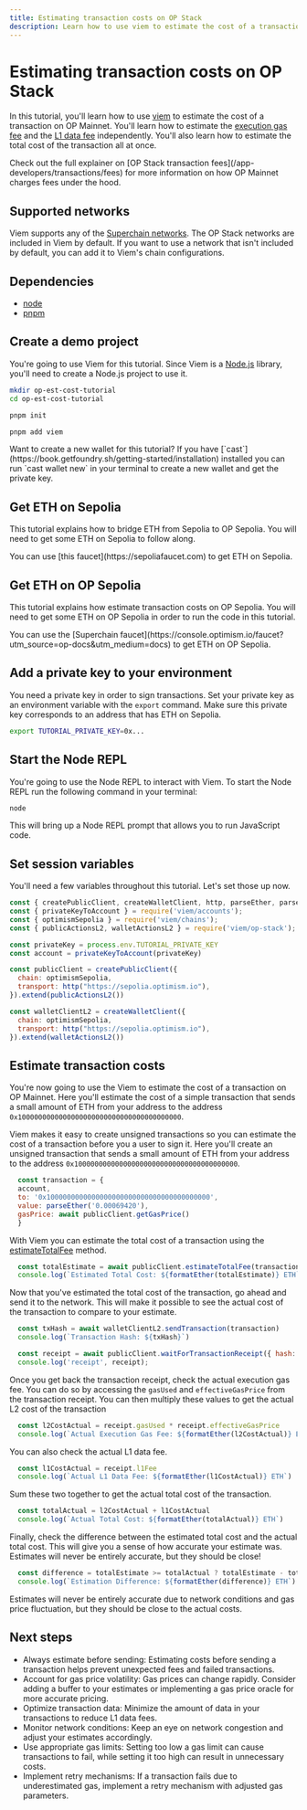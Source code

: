 ```yaml
---
title: Estimating transaction costs on OP Stack
description: Learn how to use viem to estimate the cost of a transaction on OP Stack.
---
```


# Estimating transaction costs on OP Stack

In this tutorial, you'll learn how to use [viem](https://viem.sh/op-stack/) to estimate the cost of a transaction on OP Mainnet.
You'll learn how to estimate the [execution gas fee](/app-developers/transactions/fees#execution-gas-fee) and the [L1 data fee](/app-developers/transactions/fees#l1-data-fee) independently.
You'll also learn how to estimate the total cost of the transaction all at once.

<Info>
  Check out the full explainer on [OP Stack transaction fees](/app-developers/transactions/fees) for more information on how OP Mainnet charges fees under the hood.
</Info>

## Supported networks

Viem supports any of the [Superchain networks](/superchain/networks).
The OP Stack networks are included in Viem by default.
If you want to use a network that isn't included by default, you can add it to Viem's chain configurations.

## Dependencies

*   [node](https://nodejs.org/en/)
*   [pnpm](https://pnpm.io/installation)

## Create a demo project

You're going to use Viem for this tutorial.
Since Viem is a [Node.js](https://nodejs.org/en/) library, you'll need to create a Node.js project to use it.

<Steps>
  <Step title="Make a project folder">

  ```bash
  mkdir op-est-cost-tutorial
  cd op-est-cost-tutorial
  ```

  </Step>
  <Step title="Initialize the project">

  ```bash
  pnpm init
  ```

  </Step>
  <Step title="Install viem">

  ```bash
  pnpm add viem
  ```
  </Step>
</Steps>

<Info>
  Want to create a new wallet for this tutorial?
  If you have [`cast`](https://book.getfoundry.sh/getting-started/installation) installed you can run `cast wallet new` in your terminal to create a new wallet and get the private key.
</Info>

## Get ETH on Sepolia

This tutorial explains how to bridge ETH from Sepolia to OP Sepolia.
You will need to get some ETH on Sepolia to follow along.

<Info>
  You can use [this faucet](https://sepoliafaucet.com) to get ETH on Sepolia.
</Info>

## Get ETH on OP Sepolia

This tutorial explains how estimate transaction costs on OP Sepolia.
You will need to get some ETH on OP Sepolia in order to run the code in this tutorial.

<Info>
  You can use the [Superchain faucet](https://console.optimism.io/faucet?utm_source=op-docs&utm_medium=docs) to get ETH on OP Sepolia.
</Info>

## Add a private key to your environment

You need a private key in order to sign transactions.
Set your private key as an environment variable with the `export` command.
Make sure this private key corresponds to an address that has ETH on Sepolia.

```bash
export TUTORIAL_PRIVATE_KEY=0x...
```

## Start the Node REPL

You're going to use the Node REPL to interact with Viem.
To start the Node REPL run the following command in your terminal:

```bash
node
```

This will bring up a Node REPL prompt that allows you to run JavaScript code.

## Set session variables

You'll need a few variables throughout this tutorial.
Let's set those up now.

<Steps>

  <Step title="Import viem and other necessary modules">

```js
const { createPublicClient, createWalletClient, http, parseEther, parseGwei, formatEther } = require('viem');
const { privateKeyToAccount } = require('viem/accounts');
const { optimismSepolia } = require('viem/chains');
const { publicActionsL2, walletActionsL2 } = require('viem/op-stack');
```

  </Step>
  <Step title="Set up the account">

```js
const privateKey = process.env.TUTORIAL_PRIVATE_KEY
const account = privateKeyToAccount(privateKey)
```

  </Step>
  <Step title="Create the public client">

```js
const publicClient = createPublicClient({
  chain: optimismSepolia,
  transport: http("https://sepolia.optimism.io"),
}).extend(publicActionsL2())
```

  </Step>
  <Step title="Create the wallet client">

```js
const walletClientL2 = createWalletClient({
  chain: optimismSepolia,
  transport: http("https://sepolia.optimism.io"),
}).extend(walletActionsL2())
```
  </Step>
</Steps>

## Estimate transaction costs

You're now going to use the Viem to estimate the cost of a transaction on OP Mainnet. 
Here you'll estimate the cost of a simple transaction that sends a small amount of ETH from your address to the address `0x1000000000000000000000000000000000000000`.

<Steps>
  <Step title="Create the unsigned transaction">

  Viem makes it easy to create unsigned transactions so you can estimate the cost of a transaction before you a user to sign it. 
  Here you'll create an unsigned transaction that sends a small amount of ETH from your address to the address `0x1000000000000000000000000000000000000000`. 

```js
  const transaction = {
  account,
  to: '0x1000000000000000000000000000000000000000',
  value: parseEther('0.00069420'),
  gasPrice: await publicClient.getGasPrice() 
  }
```

  </Step>
  <Step title="Estimate the total cost">

  With Viem you can estimate the total cost of a transaction using the [estimateTotalFee](https://viem.sh/op-stack/actions/estimateTotalFee) method.

```js
  const totalEstimate = await publicClient.estimateTotalFee(transaction)
  console.log(`Estimated Total Cost: ${formatEther(totalEstimate)} ETH`)
```

  </Step>
  <Step title="Send the transaction">

  Now that you've estimated the total cost of the transaction, go ahead and send it to the network.
  This will make it possible to see the actual cost of the transaction to compare to your estimate.

```js
  const txHash = await walletClientL2.sendTransaction(transaction)
  console.log(`Transaction Hash: ${txHash}`)

  const receipt = await publicClient.waitForTransactionReceipt({ hash: txHash })
  console.log('receipt', receipt);
```

  </Step>
  <Step title="Check the actual execution gas fee">

  Once you get back the transaction receipt, check the actual execution gas fee.
  You can do so by accessing the `gasUsed` and `effectiveGasPrice` from the transaction receipt.
  You can then multiply these values to get the actual L2 cost of the transaction

```js
  const l2CostActual = receipt.gasUsed * receipt.effectiveGasPrice
  console.log(`Actual Execution Gas Fee: ${formatEther(l2CostActual)} ETH`)
```

  </Step>
  <Step title="Check the actual L1 data fee">

  You can also check the actual L1 data fee.

```js
  const l1CostActual = receipt.l1Fee
  console.log(`Actual L1 Data Fee: ${formatEther(l1CostActual)} ETH`)
```

  </Step>
  <Step title="Check the actual total cost">

  Sum these two together to get the actual total cost of the transaction.

```js
  const totalActual = l2CostActual + l1CostActual
  console.log(`Actual Total Cost: ${formatEther(totalActual)} ETH`)
```

  </Step>
  <Step title="Check the difference">

  Finally, check the difference between the estimated total cost and the actual total cost.
  This will give you a sense of how accurate your estimate was.
  Estimates will never be entirely accurate, but they should be close!

```js
  const difference = totalEstimate >= totalActual ? totalEstimate - totalActual : totalActual - totalEstimate
  console.log(`Estimation Difference: ${formatEther(difference)} ETH`)
```
  </Step>
</Steps>

<Info>
Estimates will never be entirely accurate due to network conditions and gas price fluctuation, but they should be close to the actual costs.
</Info>

## Next steps

*   Always estimate before sending: Estimating costs before sending a transaction helps prevent unexpected fees and failed transactions.
*   Account for gas price volatility: Gas prices can change rapidly. Consider adding a buffer to your estimates or implementing a gas price oracle for more accurate pricing.
*   Optimize transaction data: Minimize the amount of data in your transactions to reduce L1 data fees.
*   Monitor network conditions: Keep an eye on network congestion and adjust your estimates accordingly.
*   Use appropriate gas limits: Setting too low a gas limit can cause transactions to fail, while setting it too high can result in unnecessary costs.
*   Implement retry mechanisms: If a transaction fails due to underestimated gas, implement a retry mechanism with adjusted gas parameters.
